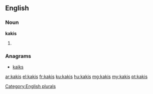 {{also|kaķis}}
==English==

===Noun===
'''kakis'''

# {{plural of|[[kaki]]}}

===Anagrams===
* [[kaiks#English|kaiks]]

[[Category:English plurals]]

[[ar:kakis]]
[[el:kakis]]
[[fr:kakis]]
[[ku:kakis]]
[[hu:kakis]]
[[mg:kakis]]
[[my:kakis]]
[[pt:kakis]]